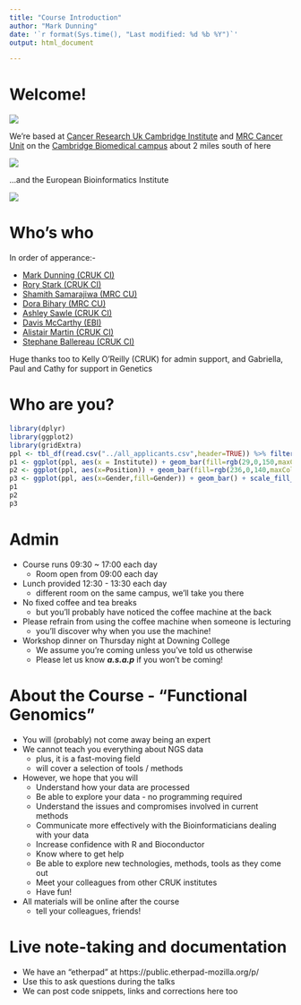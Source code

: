 ```yaml
---
title: "Course Introduction"
author: "Mark Dunning"
date: '`r format(Sys.time(), "Last modified: %d %b %Y")`'
output: html_document

---
```


# Welcome!

![](images/you-are-here.png)

We're based at [Cancer Research Uk Cambridge Institute](http://www.cruk.cam.ac.uk/) and [MRC Cancer Unit](https://www.mrc-cu.cam.ac.uk/) on the [Cambridge Biomedical campus](http://cambridge-biomedical.com/) about 2 miles south of here

![](https://upload.wikimedia.org/wikipedia/commons/6/68/Cmglee_Cambridge_aerial_Addenbrookes.jpg)

...and the European Bioinformatics Institute

![](https://upload.wikimedia.org/wikipedia/commons/thumb/3/3b/EBI_2.jpg/1200px-EBI_2.jpg)

# Who's who 

In order of apperance:-

- [Mark Dunning (CRUK CI)](http://markdunning.github.io/)
- [Rory Stark (CRUK CI)](http://www.cruk.cam.ac.uk/core-facilities/bioinformatics-core)
- [Shamith Samarajiwa (MRC CU)](http://www.mrc-cu.cam.ac.uk/research/Shamith-Samarajiwa-folder)
- [Dora Bihary (MRC CU)](http://www.mrc-cu.cam.ac.uk/research/Shamith-Samarajiwa-folder)
- [Ashley Sawle (CRUK CI)](http://www.cruk.cam.ac.uk/core-facilities/bioinformatics-core)
- [Davis McCarthy (EBI)](https://sites.google.com/site/davismcc/home)
- [Alistair Martin (CRUK CI)](http://www.cruk.cam.ac.uk/research-groups/caldas-group)
- [Stephane Ballereau (CRUK CI)](http://www.cruk.cam.ac.uk/core-facilities/bioinformatics-core)


Huge thanks too to Kelly O'Reilly (CRUK) for admin support, and Gabriella, Paul and Cathy for support in Genetics

# Who are you?

```r
library(dplyr)
library(ggplot2)
library(gridExtra)
ppl <- tbl_df(read.csv("../all_applicants.csv",header=TRUE)) %>% filter(Accept == "Y")
p1 <- ggplot(ppl, aes(x = Institute)) + geom_bar(fill=rgb(29,0,150,maxColorValue=255))+ coord_flip() 
p2 <- ggplot(ppl, aes(x=Position)) + geom_bar(fill=rgb(236,0,140,maxColorValue=255)) + coord_flip()
p3 <- ggplot(ppl, aes(x=Gender,fill=Gender)) + geom_bar() + scale_fill_manual(values=c(rgb(29,0,150,maxColorValue=255),rgb(236,0,140,maxColorValue=255))) + coord_flip()
p1
p2
p3

```


# Admin

- Course runs 09:30 ~ 17:00 each day
    + Room open from 09:00 each day
- Lunch provided 12:30 - 13:30 each day
    + different room on the same campus, we'll take you there
- No fixed coffee and tea breaks
    + but you'll probably have noticed the coffee machine at the back
- Please refrain from using the coffee machine when someone is lecturing
    + you'll discover why when you use the machine!
- Workshop dinner on Thursday night at Downing College
    + We assume you're coming unless you've told us otherwise
    + Please let us know ***a.s.a.p*** if you won't be coming!
    


# About the Course - "Functional Genomics"

- You will (probably) not come away being an expert
- We cannot teach you everything about NGS data
    + plus, it is a fast-moving field
    + will cover a selection of tools / methods
- However, we hope that you will
    + Understand how your data are processed
    + Be able to explore your data - no programming required
    + Understand the issues and compromises involved in current methods
    + Communicate more effectively with the Bioinformaticians dealing with your data
    + Increase confidence with R and Bioconductor
    + Know where to get help
    + Be able to explore new technologies, methods, tools as they come out
    + Meet your colleagues from other CRUK institutes
    + Have fun!
- All materials will be online after the course
    + tell your colleagues, friends!
    
  

# Live note-taking and documentation

- We have an "etherpad" at https://public.etherpad-mozilla.org/p/
- Use this to ask questions during the talks
- We can post code snippets, links and corrections here too

